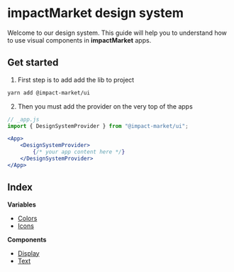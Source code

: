 
<Meta title="Intro" />

# impactMarket design system

Welcome to our design system. This guide will help you to understand how to use visual components in **impactMarket** apps.

## Get started
1. First step is to add add the lib to project
```bash
yarn add @impact-market/ui
```
2. Then you must add the provider on the very top of the apps
```jsx
// _app.js
import { DesignSystemProvider } from "@impact-market/ui";

<App>
    <DesignSystemProvider>
        {/* your app content here */}
    </DesignSystemProvider>
</App>
```

## Index
**Variables**
- [Colors](?path=/story/colors--page)
- [Icons](?path=/story/icons--page)

**Components**
- [Display](?path=/story/components-typography-display--display)
- [Text](?path=/story/components-typography-text--text)